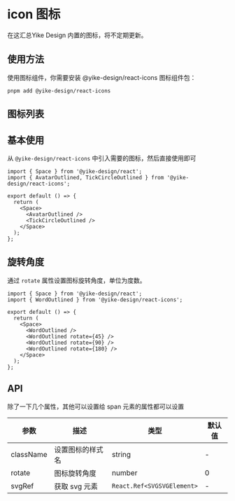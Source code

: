 
# icon 图标

在这汇总Yike Design 内置的图标，将不定期更新。

## 使用方法

使用图标组件，你需要安装 @yike-design/react-icons 图标组件包：

```shell pure
pnpm add @yike-design/react-icons
```

## 图标列表

<IconList />

## 基本使用

从 `@yike-design/react-icons` 中引入需要的图标，然后直接使用即可

```tsx
import { Space } from '@yike-design/react';
import { AvatarOutlined, TickCircleOutlined } from '@yike-design/react-icons';

export default () => {
  return (
    <Space>
      <AvatarOutlined />
      <TickCircleOutlined />
    </Space>
  );
};
```

## 旋转角度

通过 `rotate` 属性设置图标旋转角度，单位为度数。

```tsx
import { Space } from '@yike-design/react';
import { WordOutlined } from '@yike-design/react-icons';

export default () => {
  return (
    <Space>
      <WordOutlined />
      <WordOutlined rotate={45} />
      <WordOutlined rotate={90} />
      <WordOutlined rotate={180} />
    </Space>
  );
};
```

## API

除了一下几个属性，其他可以设置给 span 元素的属性都可以设置

| 参数      | 描述             | 类型                       | 默认值 |
| --------- | ---------------- | -------------------------- | ------ |
| className | 设置图标的样式名 | string                     | -      |
| rotate    | 图标旋转角度     | number                     | 0      |
| svgRef    | 获取 svg 元素    | `React.Ref<SVGSVGElement>` | -      |
